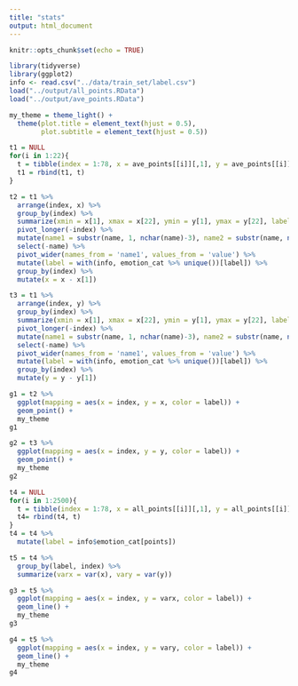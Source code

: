 ```yaml
---
title: "stats"
output: html_document
---
```


```r
knitr::opts_chunk$set(echo = TRUE)
```

```r
library(tidyverse)
library(ggplot2)
info <- read.csv("../data/train_set/label.csv")
load("../output/all_points.RData")
load("../output/ave_points.RData")

my_theme = theme_light() + 
  theme(plot.title = element_text(hjust = 0.5), 
        plot.subtitle = element_text(hjust = 0.5))
```

```r
t1 = NULL
for(i in 1:22){
  t = tibble(index = 1:78, x = ave_points[[i]][,1], y = ave_points[[i]][,2], label = i)
  t1 = rbind(t1, t)
}

t2 = t1 %>% 
  arrange(index, x) %>% 
  group_by(index) %>% 
  summarize(xmin = x[1], xmax = x[22], ymin = y[1], ymax = y[22], labelmax = label[1], labelmin = label[22]) %>%
  pivot_longer(-index) %>% 
  mutate(name1 = substr(name, 1, nchar(name)-3), name2 = substr(name, nchar(name)-2, nchar(name))) %>% 
  select(-name) %>% 
  pivot_wider(names_from = 'name1', values_from = 'value') %>% 
  mutate(label = with(info, emotion_cat %>% unique())[label]) %>% 
  group_by(index) %>%
  mutate(x = x - x[1])

t3 = t1 %>% 
  arrange(index, y) %>% 
  group_by(index) %>% 
  summarize(xmin = x[1], xmax = x[22], ymin = y[1], ymax = y[22], labelmax = label[1], labelmin = label[22]) %>%
  pivot_longer(-index) %>% 
  mutate(name1 = substr(name, 1, nchar(name)-3), name2 = substr(name, nchar(name)-2, nchar(name))) %>% 
  select(-name) %>% 
  pivot_wider(names_from = 'name1', values_from = 'value') %>% 
  mutate(label = with(info, emotion_cat %>% unique())[label]) %>% 
  group_by(index) %>%
  mutate(y = y - y[1])

```

```r
g1 = t2 %>%
  ggplot(mapping = aes(x = index, y = x, color = label)) +
  geom_point() + 
  my_theme
g1
```

```r
g2 = t3 %>%
  ggplot(mapping = aes(x = index, y = y, color = label)) +
  geom_point() + 
  my_theme
g2
```

```r
t4 = NULL
for(i in 1:2500){
  t = tibble(index = 1:78, x = all_points[[i]][,1], y = all_points[[i]][,2], points = i)
  t4= rbind(t4, t)
}
t4 = t4 %>% 
  mutate(label = info$emotion_cat[points])
```

```r
t5 = t4 %>% 
  group_by(label, index) %>% 
  summarize(varx = var(x), vary = var(y))
```

```r
g3 = t5 %>% 
  ggplot(mapping = aes(x = index, y = varx, color = label)) + 
  geom_line() + 
  my_theme
g3
```

```r
g4 = t5 %>% 
  ggplot(mapping = aes(x = index, y = vary, color = label)) + 
  geom_line() + 
  my_theme
g4
```












